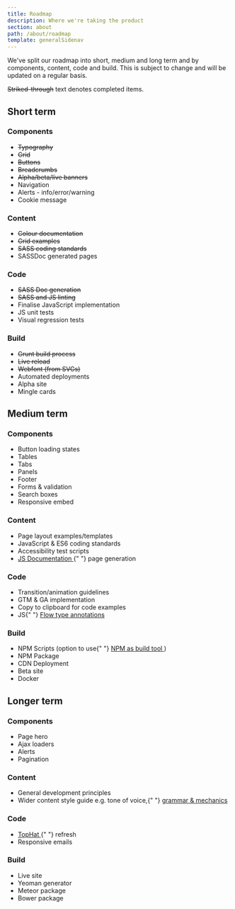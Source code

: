 ```yaml
---
title: Roadmap
description: Where we're taking the product
section: about
path: /about/roadmap
template: generalSidenav
---
```


We've split our roadmap into short, medium and long term and by components, content, code and build. This is subject to change and will be updated on a regular basis.

~~Striked-through~~ text denotes completed items.

## Short term

<div className="grid">
	<div data-g="12 xs:6 sm:4 md:3">
		<h3 className="h5">Components</h3>
		<ul>
			<li>
				<s>Typography</s>
			</li>
			<li>
				<s>Grid</s>
			</li>
			<li>
				<s>Buttons</s>
			</li>
			<li>
				<s>Breadcrumbs</s>
			</li>
			<li>
				<s>Alpha/beta/live banners</s>
			</li>
			<li>Navigation</li>
			<li>Alerts - info/error/warning</li>
			<li>Cookie message</li>
		</ul>
	</div>
	<div data-g="12 xs:6 sm:4 md:3">
		<h3 className="h5">Content</h3>
		<ul>
			<li>
				<s>Colour documentation</s>
			</li>
			<li>
				<s>Grid examples</s>
			</li>
			<li>
				<s>SASS coding standards</s>
			</li>
			<li>SASSDoc generated pages</li>
		</ul>
	</div>
	<div data-g="12 xs:6 sm:4 md:3">
		<h3 className="h5">Code</h3>
		<ul>
			<li>
				<s>SASS Doc generation</s>
			</li>
			<li>
				<s>SASS and JS linting</s>
			</li>
			<li>Finalise JavaScript implementation</li>
			<li>JS unit tests</li>
			<li>Visual regression tests</li>
		</ul>
	</div>
	<div data-g="12 xs:6 sm:4 md:3">
		<h3 className="h5">Build</h3>
		<ul>
			<li>
				<s>Grunt build process</s>
			</li>
			<li>
				<s>Live reload</s>
			</li>
			<li>
				<s>Webfont (from SVGs)</s>
			</li>
			<li>Automated deployments</li>
			<li>Alpha site</li>
			<li>Mingle cards</li>
		</ul>
	</div>
</div>

## Medium term

<div className="grid">
	<div data-g="12 xs:6 sm:4 md:3">
		<h3 className="h5">Components</h3>
		<ul>
			<li>Button loading states</li>
			<li>Tables</li>
			<li>Tabs</li>
			<li>Panels</li>
			<li>Footer</li>
			<li>Forms &amp; validation</li>
			<li>Search boxes</li>
			<li>Responsive embed</li>
		</ul>
	</div>
	<div data-g="12 xs:6 sm:4 md:3">
		<h3 className="h5">Content</h3>
		<ul>
			<li>Page layout examples/templates</li>
			<li>JavaScript &amp; ES6 coding standards</li>
			<li>Accessibility test scripts</li>
			<li>
				<a
					href="http://documentation.js.org/"
					target="_blank"
					rel="noopener external"
				>
					JS Documentation
				</a>{" "}
				page generation
			</li>
		</ul>
	</div>
	<div data-g="12 xs:6 sm:4 md:3">
		<h3 className="h5">Code</h3>
		<ul>
			<li>Transition/animation guidelines</li>
			<li>GTM &amp; GA implementation</li>
			<li>Copy to clipboard for code examples</li>
			<li>
				JS{" "}
				<a href="https://flowtype.org/" target="_blank" rel="noopener external">
					Flow type annotations
				</a>
			</li>
		</ul>
	</div>
	<div data-g="12 xs:6 sm:4 md:3">
		<h3 className="h5">Build</h3>
		<ul>
			<li>
				NPM Scripts (option to use{" "}
				<a
					href="https://www.keithcirkel.co.uk/how-to-use-npm-as-a-build-tool/"
					target="_blank"
					rel="noopener external"
				>
					NPM as build tool
				</a>
				)
			</li>
			<li>NPM Package</li>
			<li>CDN Deployment</li>
			<li>Beta site</li>
			<li>Docker</li>
		</ul>
	</div>
</div>

## Longer term

<div className="grid">
	<div data-g="12 xs:6 sm:4 md:3">
		<h3 className="h5">Components</h3>
		<ul>
			<li>Page hero</li>
			<li>Ajax loaders</li>
			<li>Alerts</li>
			<li>Pagination</li>
		</ul>
	</div>
	<div data-g="12 xs:6 sm:4 md:3">
		<h3 className="h5">Content</h3>
		<ul>
			<li>General development principles</li>
			<li>
				Wider content style guide e.g. tone of voice,{" "}
				<a
					href="http://styleguide.mailchimp.com/grammar-and-mechanics/"
					target="_blank"
					rel="noopener external"
				>
					grammar &amp; mechanics
				</a>
			</li>
		</ul>
	</div>
	<div data-g="12 xs:6 sm:4 md:3">
		<h3 className="h5">Code</h3>
		<ul>
			<li>
				<a
					href="https://github.com/mattonfoot/NICE.TopHat"
					target="_blank"
					rel="noopener external"
				>
					TopHat
				</a>{" "}
				refresh
			</li>
			<li>Responsive emails</li>
		</ul>
	</div>
	<div data-g="12 xs:6 sm:4 md:3">
		<h3 className="h5">Build</h3>
		<ul>
			<li>Live site</li>
			<li>Yeoman generator</li>
			<li>Meteor package</li>
			<li>Bower package</li>
		</ul>
	</div>
</div>
